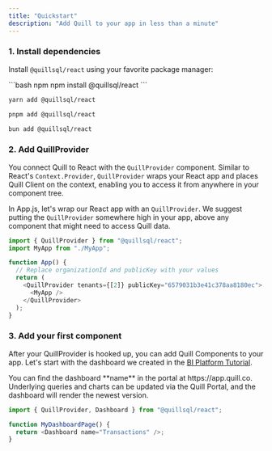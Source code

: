 ```yaml
---
title: "Quickstart"
description: "Add Quill to your app in less than a minute"
---
```


### 1. Install dependencies

Install `@quillsql/react` using your favorite package manager:

<CodeGroup>
```bash npm
npm install @quillsql/react
```

```bash yarn
yarn add @quillsql/react
```

```bash pnpm
pnpm add @quillsql/react
```

```bash bun
bun add @quillsql/react
```

</CodeGroup>

### 2. Add QuillProvider

You connect Quill to React with the `QuillProvider` component. Similar to React's `Context.Provider`, `QuillProvider` wraps your React app and places Quill Client on the context, enabling you to access it from anywhere in your component tree.

In App.js, let's wrap our React app with an `QuillProvider`. We suggest putting the `QuillProvider` somewhere high in your app, above any component that might need to access Quill data.

```js App.js
import { QuillProvider } from "@quillsql/react";
import MyApp from "./MyApp";

function App() {
  // Replace organizationId and publicKey with your values
  return (
    <QuillProvider tenants={[2]} publicKey="6579031b3e41c378aa8180ec">
      <MyApp />
    </QuillProvider>
  );
}
```

### 3. Add your first component

After your QuillProvider is hooked up, you can add Quill Components to your app. Let's start with the dashboard we created in the [BI Platform Tutorial](/bi-platform/quickstart).

<Tip>
  You can find the dashboard **name** in the portal at https://app.quill.co.
</Tip>

<Info>
  Underlying queries and charts can be updated via the Quill Portal, and the
  dashboard will render the newest version.
</Info>

```js App.js
import { QuillProvider, Dashboard } from "@quillsql/react";

function MyDashboardPage() {
  return <Dashboard name="Transactions" />;
}
```
